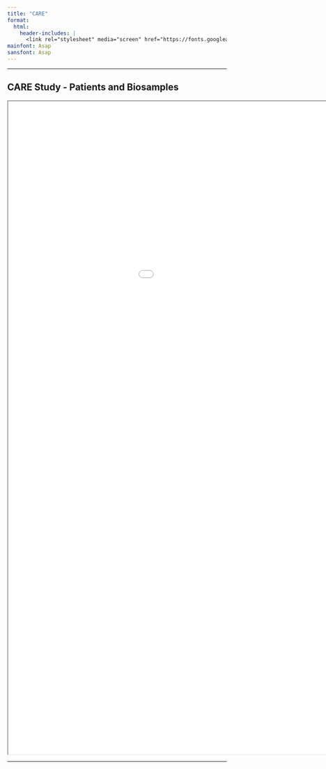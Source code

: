 ```yaml
---
title: "CARE"
format:
  html:
    header-includes: |
      <link rel="stylesheet" media="screen" href="https://fonts.googleapis.com/css?family=Asap" type="text/css"/>
mainfont: Asap
sansfont: Asap
---
```


<hr>

## CARE Study - Patients and Biosamples
```{=html}
<iframe width="1200" height="1500" src="REPORT of CARE STUDY.html" title="Report"></iframe>
```
---------------------------------------------------------------------------------------------

